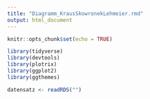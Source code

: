 ```yaml
---
title: "Diagramm_KrausSkowronekLehmeier.rmd"
output: html_document
---
```


```r
knitr::opts_chunk$set(echo = TRUE)

library(tidyverse)
library(devtools)
library(plotrix)
library(ggplot2)
library(ggthemes)

datensatz <- readRDS("")
```



